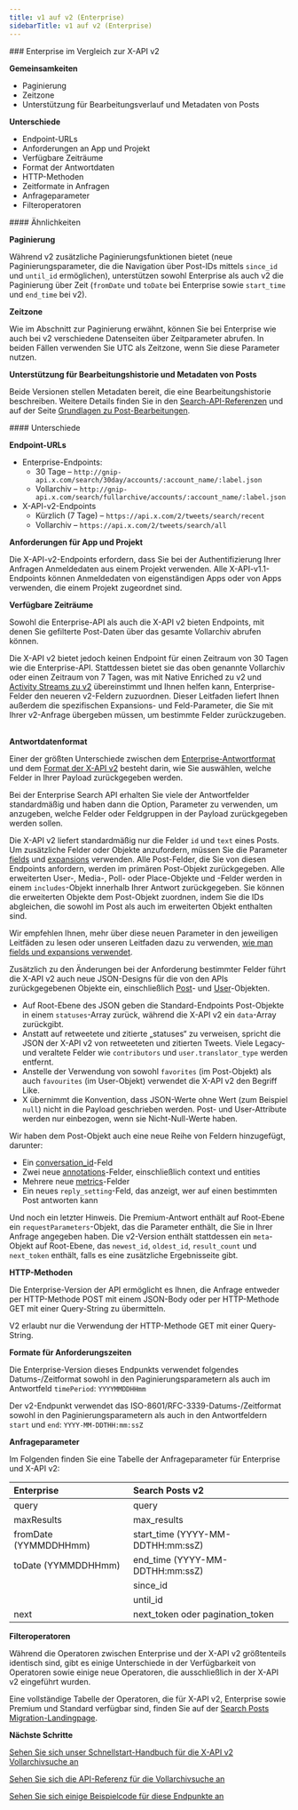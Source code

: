 ```yaml
---
title: v1 auf v2 (Enterprise)
sidebarTitle: v1 auf v2 (Enterprise)
---
```


<div id="enterprise-compared-to-x-api-v2">
  ### Enterprise im Vergleich zur X-API v2
</div>

**Gemeinsamkeiten**

- Paginierung
- Zeitzone
- Unterstützung für Bearbeitungsverlauf und Metadaten von Posts

**Unterschiede**

- Endpoint-URLs
- Anforderungen an App und Projekt
- Verfügbare Zeiträume
- Format der Antwortdaten
- HTTP-Methoden
- Zeitformate in Anfragen
- Anfrageparameter
- Filteroperatoren

<div id="similarities">
  #### Ähnlichkeiten
</div>

**Paginierung**

Während v2 zusätzliche Paginierungsfunktionen bietet (neue Paginierungsparameter, die die Navigation über Post-IDs mittels `since_id` und `until_id` ermöglichen), unterstützen sowohl Enterprise als auch v2 die Paginierung über Zeit (`fromDate` und `toDate` bei Enterprise sowie `start_time` und `end_time` bei v2).
 

**Zeitzone**

Wie im Abschnitt zur Paginierung erwähnt, können Sie bei Enterprise wie auch bei v2 verschiedene Datenseiten über Zeitparameter abrufen. In beiden Fällen verwenden Sie UTC als Zeitzone, wenn Sie diese Parameter nutzen.

**Unterstützung für Bearbeitungshistorie und Metadaten von Posts**

Beide Versionen stellen Metadaten bereit, die eine Bearbeitungshistorie beschreiben. Weitere Details finden Sie in den [Search-API-Referenzen](/de/x-api/posts/recent-search) und auf der Seite [Grundlagen zu Post-Bearbeitungen](/de/x-api/fundamentals/edit-posts). 

<div id="differences">
  #### Unterschiede
</div>

**Endpoint-URLs**

- Enterprise-Endpoints:
  - 30 Tage – `http://gnip-api.x.com/search/30day/accounts/:account_name/:label.json`
  - Vollarchiv – `http://gnip-api.x.com/search/fullarchive/accounts/:account_name/:label.json`
- X-API-v2-Endpoints
  - Kürzlich (7 Tage) – `https://api.x.com/2/tweets/search/recent`
  - Vollarchiv – `https://api.x.com/2/tweets/search/all`

**Anforderungen für App und Projekt**

Die X-API-v2-Endpoints erfordern, dass Sie bei der Authentifizierung Ihrer Anfragen Anmeldedaten aus einem Projekt verwenden. Alle X-API-v1.1-Endpoints können Anmeldedaten von eigenständigen Apps oder von Apps verwenden, die einem Projekt zugeordnet sind.
 

**Verfügbare Zeiträume**

Sowohl die Enterprise-API als auch die X-API v2 bieten Endpoints, mit denen Sie gefilterte Post-Daten über das gesamte Vollarchiv abrufen können.

Die X-API v2 bietet jedoch keinen Endpoint für einen Zeitraum von 30 Tagen wie die Enterprise-API. Stattdessen bietet sie das oben genannte Vollarchiv oder einen Zeitraum von 7 Tagen, was mit Native Enriched zu v2 und [Activity Streams zu v2](/de/x-api/migrate/data-format-migration#migrating-from-activity-streams-data-format-to-v2) übereinstimmt und Ihnen helfen kann, Enterprise-Felder den neueren v2-Feldern zuzuordnen. Dieser Leitfaden liefert Ihnen außerdem die spezifischen Expansions- und Feld-Parameter, die Sie mit Ihrer v2-Anfrage übergeben müssen, um bestimmte Felder zurückzugeben.
 

**Antwortdatenformat**

Einer der größten Unterschiede zwischen dem [Enterprise-Antwortformat](https://developer.x.com/x-api/enterprise-gnip-2.0/fundamentals/data-dictionary) und dem [Format der X-API v2](/de/x-api/fundamentals/data-dictionary) besteht darin, wie Sie auswählen, welche Felder in Ihrer Payload zurückgegeben werden.

Bei der Enterprise Search API erhalten Sie viele der Antwortfelder standardmäßig und haben dann die Option, Parameter zu verwenden, um anzugeben, welche Felder oder Feldgruppen in der Payload zurückgegeben werden sollen.

Die X-API v2 liefert standardmäßig nur die Felder `id` und `text` eines Posts. Um zusätzliche Felder oder Objekte anzufordern, müssen Sie die Parameter [fields](/de/x-api/fundamentals/fields) und [expansions](/de/x-api/fundamentals/expansions) verwenden. Alle Post-Felder, die Sie von diesen Endpoints anfordern, werden im primären Post-Objekt zurückgegeben. Alle erweiterten User-, Media-, Poll- oder Place-Objekte und -Felder werden in einem `includes`-Objekt innerhalb Ihrer Antwort zurückgegeben. Sie können die erweiterten Objekte dem Post-Objekt zuordnen, indem Sie die IDs abgleichen, die sowohl im Post als auch im erweiterten Objekt enthalten sind.

Wir empfehlen Ihnen, mehr über diese neuen Parameter in den jeweiligen Leitfäden zu lesen oder unseren Leitfaden dazu zu verwenden, [wie man fields und expansions verwendet](/de/x-api/fundamentals/data-dictionary#how-to-use-fields-and-expansions).

Zusätzlich zu den Änderungen bei der Anforderung bestimmter Felder führt die X-API v2 auch neue JSON-Designs für die von den APIs zurückgegebenen Objekte ein, einschließlich [Post](/de/x-api/fundamentals/data-dictionary#tweet)- und [User](/de/x-api/fundamentals/data-dictionary#user)-Objekten.

- Auf Root-Ebene des JSON geben die Standard-Endpoints Post-Objekte in einem `statuses`-Array zurück, während die X-API v2 ein `data`-Array zurückgibt.
- Anstatt auf retweetete und zitierte „statuses“ zu verweisen, spricht die JSON der X-API v2 von retweeteten und zitierten Tweets. Viele Legacy- und veraltete Felder wie `contributors` und `user.translator_type` werden entfernt.
- Anstelle der Verwendung von sowohl `favorites` (im Post-Objekt) als auch `favourites` (im User-Objekt) verwendet die X-API v2 den Begriff Like.
- X übernimmt die Konvention, dass JSON-Werte ohne Wert (zum Beispiel `null`) nicht in die Payload geschrieben werden. Post- und User-Attribute werden nur einbezogen, wenn sie Nicht-Null-Werte haben.
   

Wir haben dem Post-Objekt auch eine neue Reihe von Feldern hinzugefügt, darunter:

- Ein [conversation\_id](/de/x-api/fundamentals/conversation-id)-Feld
- Zwei neue [annotations](/de/x-api/fundamentals/post-annotations)-Felder, einschließlich context und entities
- Mehrere neue [metrics](/de/x-api/fundamentals/metrics)-Felder
- Ein neues `reply_setting`-Feld, das anzeigt, wer auf einen bestimmten Post antworten kann

Und noch ein letzter Hinweis. Die Premium-Antwort enthält auf Root-Ebene ein `requestParameters`-Objekt, das die Parameter enthält, die Sie in Ihrer Anfrage angegeben haben. Die v2-Version enthält stattdessen ein `meta`-Objekt auf Root-Ebene, das `newest_id`, `oldest_id`, `result_count` und `next_token` enthält, falls es eine zusätzliche Ergebnisseite gibt.

**HTTP-Methoden**

Die Enterprise-Version der API ermöglicht es Ihnen, die Anfrage entweder per HTTP-Methode POST mit einem JSON-Body oder per HTTP-Methode GET mit einer Query-String zu übermitteln.

V2 erlaubt nur die Verwendung der HTTP-Methode GET mit einer Query-String.
 

**Formate für Anforderungszeiten**

Die Enterprise-Version dieses Endpunkts verwendet folgendes Datums-/Zeitformat sowohl in den Paginierungsparametern als auch im Antwortfeld `timePeriod`: `YYYYMMDDHHmm`

Der v2-Endpunkt verwendet das ISO-8601/RFC-3339-Datums-/Zeitformat sowohl in den Paginierungsparametern als auch in den Antwortfeldern `start` und `end`: `YYYY-MM-DDTHH:mm:ssZ
 `

**Anfrageparameter**

Im Folgenden finden Sie eine Tabelle der Anfrageparameter für Enterprise und X-API v2:

| Enterprise | Search Posts v2 |
| :--- | :--- |
| query | query |
| maxResults | max\_results |
| fromDate (YYMMDDHHmm) | start\_time (YYYY-MM-DDTHH:mm:ssZ) |
| toDate (YYMMDDHHmm) | end\_time (YYYY-MM-DDTHH:mm:ssZ) |
|     | since\_id |
|     | until\_id |
| next | next\_token oder pagination\_token |

**Filteroperatoren**

Während die Operatoren zwischen Enterprise und der X-API v2 größtenteils identisch sind, gibt es einige Unterschiede in der Verfügbarkeit von Operatoren sowie einige neue Operatoren, die ausschließlich in der X-API v2 eingeführt wurden.

Eine vollständige Tabelle der Operatoren, die für X-API v2, Enterprise sowie Premium und Standard verfügbar sind, finden Sie auf der [Search Posts Migration-Landingpage](/de/x-api/posts/search/migrate/overview).

**Nächste Schritte**

[Sehen Sie sich unser Schnellstart-Handbuch für die X-API v2 Vollarchivsuche an](/de/x-api/posts/search/quickstart/full-archive-search)

[Sehen Sie sich die API-Referenz für die Vollarchivsuche an](/de/x-api/posts/full-archive-search)

[Sehen Sie sich einige Beispielcode für diese Endpunkte an](https://github.com/xdevplatform/Twitter-API-v2-sample-code)